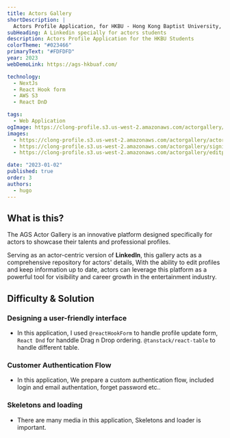 ```yaml
---
title: Actors Gallery
shortDescription: |
  Actors Profile Application, for HKBU - Hong Kong Baptist University, Students can update thier profile with thier account
subHeading: A Linkedin specially for actors students
description: Actors Profile Application for the HKBU Students
colorTheme: "#023466"
primaryText: "#FDFDFD"
year: 2023
webDemoLink: https://ags-hkbuaf.com/

technology:
  - NextJs
  - React Hook form
  - AWS S3
  - React DnD

tags:
  - Web Application
ogImage: https://clong-profile.s3.us-west-2.amazonaws.com/actorgallery/actorsGalleryOgImage.png
images:
  - https://clong-profile.s3.us-west-2.amazonaws.com/actorgallery/actorgallery-landing.png
  - https://clong-profile.s3.us-west-2.amazonaws.com/actorgallery/signin.png
  - https://clong-profile.s3.us-west-2.amazonaws.com/actorgallery/editprofile.png

date: "2023-01-02"
published: true
order: 3
authors:
  - hugo
---
```


## What is this?

The AGS Actor Gallery is an innovative platform designed specifically for actors to showcase their talents and professional profiles.

Serving as an actor-centric version of **LinkedIn**, this gallery acts as a comprehensive repository for actors' details,
With the ability to edit profiles and keep information up to date, actors can leverage this platform as a powerful tool for visibility
and career growth in the entertainment industry.

## Difficulty & Solution

### Designing a user-friendly interface

- In this application, I used `@reactHookForm` to handle profile update form, `React Dnd` for handdle Drag n Drop ordering. `@tanstack/react-table` to handle different table.

### Customer Authentication Flow

- In this application, We prepare a custom authentication flow, included login and email authentation, forget password etc..

### Skeletons and loading

- There are many media in this application, Skeletons and loader is important.
